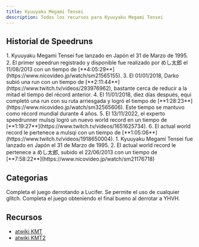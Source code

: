 ```yaml
---
title: Kyuuyaku Megami Tensei
description: Todos los recursos para Kyuuyaku Megami Tensei
---
```



<DocsHero 
    content="Kyuuyaku Megami Tensei es un port remasterizado de Megami Tensei I y Megami Tensei II del SNES con gráficos mejorados y algunas características de calidad de vida añadidas."
    srcUrl={cover}
    alt="Kyuuyaku Megami Tensei Cover"
/>

<LinkCard title="Leaderboards" href="https://www.speedrun.com/kmt" description="Ver todas las runs en Speedrun.com"/>

## Historial de Speedruns

<Tabs>
<TabItem label="Megami Tensei">
<Steps>
1. Kyuuyaku Megami Tensei fue lanzado en Japón el 31 de Marzo de 1995.
2. El primer speedrun registrado y disponible fue realizado por めし太郎 el 11/08/2013 con un tiempo de [**4:05:29**](https://www.nicovideo.jp/watch/sm21565155).
3. El 01/01/2018, Darko subió una run con un tiempo de [**2:11:44**](https://www.twitch.tv/videos/293976962), bastante cerca de reducir a la mitad el tiempo del récord anterior.
4. El 11/01/2018, diez días después, equi completó una run con su ruta arriesgada y logró el tiempo de [**1:28:23**](https://www.nicovideo.jp/watch/sm32565606). Este tiempo se mantuvo como récord mundial durante 4 años.
5. El 13/11/2022, el experto speedrunner mulsqi logró un nuevo world record en un tiempo de [**1:19:27**](https://www.twitch.tv/videos/1651625734).
6. El actual world record le pertenece a mulsqi con un tiempo de [**1:05:06**](https://www.twitch.tv/videos/1918650004).
</Steps>
</TabItem>

<TabItem label="Megami Tensei II">
<Steps>
1. Kyuuyaku Megami Tensei fue lanzado en Japón el 31 de Marzo de 1995.
2. El actual world record le pertenece a めし太郎, subido el 22/06/2013 con un tiempo de [**7:58:22**](https://www.nicovideo.jp/watch/sm21176718)
</Steps>
</TabItem>
</Tabs>

## Categorias
<CardGrid>
    <Card title="Megami Tensei">Completa el juego derrotando a Lucifer. Se permite el uso de cualquier glitch.</Card>
    <Card title="Megami Tensei II">Completa el juego obteniendo el final bueno al derrotar a YHVH.</Card>
</CardGrid>

## Recursos
- [atwiki KMT](http://dds.opatil.com/kmt1/index.html)
- [atwiki KMT2](http://dds.opatil.com/kmt2/index.html)